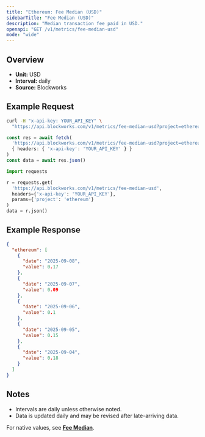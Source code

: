 ```yaml
---
title: "Ethereum: Fee Median (USD)"
sidebarTitle: "Fee Median (USD)"
description: "Median transaction fee paid in USD."
openapi: "GET /v1/metrics/fee-median-usd"
mode: "wide"
---
```


## Overview

- **Unit:** USD
- **Interval:** daily
- **Source:** Blockworks

## Example Request

<CodeGroup>

```bash cURL
curl -H "x-api-key: YOUR_API_KEY" \
  "https://api.blockworks.com/v1/metrics/fee-median-usd?project=ethereum"
```

```typescript TypeScript
const res = await fetch(
  'https://api.blockworks.com/v1/metrics/fee-median-usd?project=ethereum',
  { headers: { 'x-api-key': 'YOUR_API_KEY' } }
)
const data = await res.json()
```

```python Python
import requests

r = requests.get(
  'https://api.blockworks.com/v1/metrics/fee-median-usd',
  headers={'x-api-key': 'YOUR_API_KEY'},
  params={'project': 'ethereum'}
)
data = r.json()
```

</CodeGroup>

## Example Response

```json
{
  "ethereum": [
    {
      "date": "2025-09-08",
      "value": 0.17
    },
    {
      "date": "2025-09-07",
      "value": 0.09
    },
    {
      "date": "2025-09-06",
      "value": 0.1
    },
    {
      "date": "2025-09-05",
      "value": 0.15
    },
    {
      "date": "2025-09-04",
      "value": 0.18
    }
  ]
}
```

## Notes
- Intervals are daily unless otherwise noted.
- Data is updated daily and may be revised after late-arriving data.


<Note>For native values, see **[Fee Median](./fee-median)**.</Note>